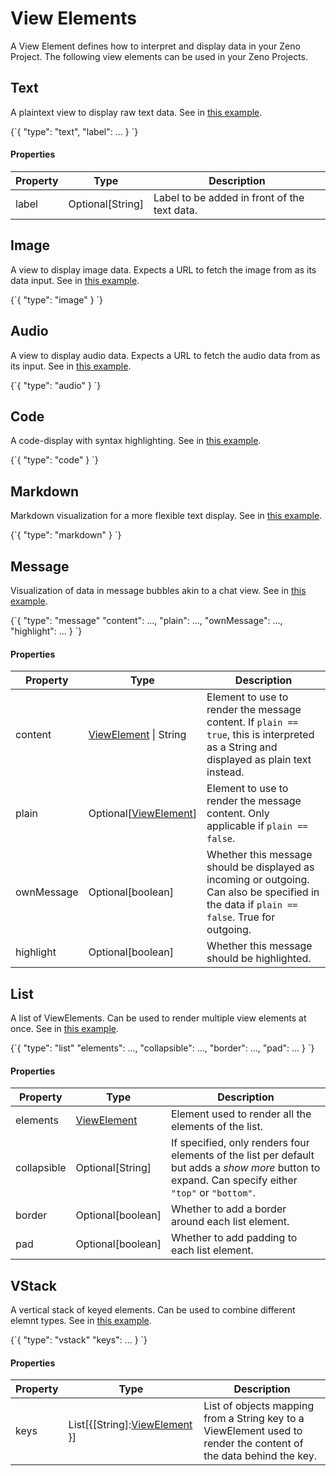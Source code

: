 
# View Elements

A View Element defines how to interpret and display data in your Zeno Project.
The following view elements can be used in your Zeno Projects.

## Text

A plaintext view to display raw text data. See in [this example](https://zeno-ml.github.io/zeno-instance-views/text-classification).

<CodeBlock language="json" title="Separated Values">
  {`{
  "type": "text",
  "label": ...
}
`}
</CodeBlock>

#### Properties

| Property | Type             | Description                                  |
| -------- | ---------------- | -------------------------------------------- |
| label    | Optional[String] | Label to be added in front of the text data. |

## Image

A view to display image data. Expects a URL to fetch the image from as its data input. See in [this example](https://zeno-ml.github.io/zeno-instance-views/image-classification).

<CodeBlock language="json" title="Separated Values">
  {`{
  "type": "image"
}
`}
</CodeBlock>

## Audio

A view to display audio data. Expects a URL to fetch the audio data from as its input. See in [this example](https://zeno-ml.github.io/zeno-instance-views/audio-transcription).

<CodeBlock language="json" title="Separated Values">
  {`{
  "type": "audio"
}
`}
</CodeBlock>

## Code

A code-display with syntax highlighting. See in [this example](https://zeno-ml.github.io/zeno-instance-views/code-generation).

<CodeBlock language="json" title="Separated Values">
  {`{
  "type": "code"
}
`}
</CodeBlock>

## Markdown

Markdown visualization for a more flexible text display. See in [this example](https://zeno-ml.github.io/zeno-instance-views/chatbot-markdown).

<CodeBlock language="json" title="Separated Values">
  {`{
  "type": "markdown"
}
`}
</CodeBlock>

## Message

Visualization of data in message bubbles akin to a chat view. See in [this example](https://zeno-ml.github.io/zeno-instance-views/chatbot).

<CodeBlock language="json" title="Separated Values">
  {`{
  "type": "message"
  "content": ...,
  "plain": ...,
  "ownMessage": ...,
  "highlight": ...
}
`}
</CodeBlock>

#### Properties

| Property   | Type                                            | Description                                                                                                                                 |
| ---------- | ----------------------------------------------- | ------------------------------------------------------------------------------------------------------------------------------------------- |
| content    | [ViewElement](/docs/views/spec/other) \| String | Element to use to render the message content. If `plain == true`, this is interpreted as a String and displayed as plain text instead.      |
| plain      | Optional[[ViewElement](/docs/views/spec/other)] | Element to use to render the message content. Only applicable if `plain == false`.                                                          |
| ownMessage | Optional[boolean]                               | Whether this message should be displayed as incoming or outgoing. Can also be specified in the data if `plain == false`. True for outgoing. |
| highlight  | Optional[boolean]                               | Whether this message should be highlighted.                                                                                                 |

## List

A list of ViewElements. Can be used to render multiple view elements at once. See in [this example](https://zeno-ml.github.io/zeno-instance-views/chatbot).

<CodeBlock language="json" title="Separated Values">
  {`{
  "type": "list"
  "elements": ...,
  "collapsible": ...,
  "border": ...,
  "pad": ...
}
`}
</CodeBlock>

#### Properties

| Property    | Type                                  | Description                                                                                                                                         |
| ----------- | ------------------------------------- | --------------------------------------------------------------------------------------------------------------------------------------------------- |
| elements    | [ViewElement](/docs/views/spec/other) | Element used to render all the elements of the list.                                                                                                |
| collapsible | Optional[String]                      | If specified, only renders four elements of the list per default but adds a _show more_ button to expand. Can specify either `"top"` or `"bottom"`. |
| border      | Optional[boolean]                     | Whether to add a border around each list element.                                                                                                   |
| pad         | Optional[boolean]                     | Whether to add padding to each list element.                                                                                                        |

## VStack

A vertical stack of keyed elements. Can be used to combine different elemnt types. See in [this example](https://zeno-ml.github.io/zeno-instance-views/rag).

<CodeBlock language="json" title="Separated Values">
  {`{
  "type": "vstack"
  "keys": ...
}
`}
</CodeBlock>

#### Properties

| Property | Type                                                    | Description                                                                                                       |
| -------- | ------------------------------------------------------- | ----------------------------------------------------------------------------------------------------------------- |
| keys     | List[{[String]:[ViewElement](/docs/views/spec/other) }] | List of objects mapping from a String key to a ViewElement used to render the content of the data behind the key. |
